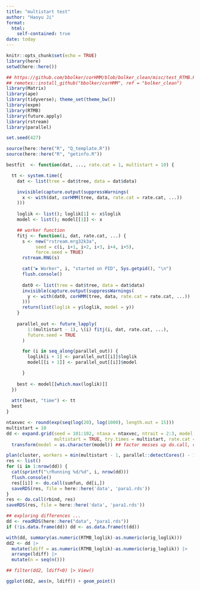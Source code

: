 ```yaml
---
title: "multistart test"
author: "Haoyu Ji"
format: 
  html:
    self-contained: true
date: today
---
```


```r
knitr::opts_chunk$set(echo = TRUE)
library(here)
setwd(here::here())
```

```r
## https://github.com/bbolker/corHMM/blob/bolker_clean/misc/test_RTMB.R
## remotes::install_github("bbolker/corHMM", ref = "bolker_clean")
library(Matrix)
library(ape)
library(tidyverse); theme_set(theme_bw())
library(expm)
library(RTMB)
library(future.apply)
library(rstream)
library(parallel)
```

```r
set.seed(427)
```

```r
source(here::here("R", "Q_template.R"))
source(here::here("R", "getinfo.R"))
```

```r
bestfit  <- function(dat, ..., rate.cat = 1, multistart = 10) {

  tt <- system.time({
    dat <- list(tree = dat$tree, data = dat$data)

    invisible(capture.output(suppressWarnings(
      x <- with(dat, corHMM(tree, data, rate.cat = rate.cat, ...))
    )))
    
    loglik <- list(); loglik[1] <- x$loglik
    model <- list(); model[[1]] <- x

    ## worker function
    fitj <- function(i, dat, rate.cat, ...) {
      s <- new("rstream.mrg32k3a",
           seed = c(i, i+1, i+2, i+3, i+4, i+5),
           force.seed = TRUE)
      rstream.RNG(s)

      cat("▶ Worker", i, "started on PID", Sys.getpid(), "\n")
      flush.console()
      
      dat0 <- list(tree = dat$tree, data = dat$data)
      invisible(capture.output(suppressWarnings(
        y <- with(dat0, corHMM(tree, data, rate.cat = rate.cat, ...))
      )))
      return(list(loglik = y$loglik, model = y))
    }
    
    parallel_out <- future_lapply(
        1:(multistart - 1), \(i) fitj(i, dat, rate.cat, ...),
        future.seed = TRUE
      )

      for (i in seq_along(parallel_out)) {
        loglik[i + 1] <- parallel_out[[i]]$loglik
        model[[i + 1]] <- parallel_out[[i]]$model

      }
    
    best <- model[[which.max(loglik)]]
  })
    
  attr(best, "time") <- tt
  best
}
```

```r
ntaxvec <- round(exp(seq(log(20), log(1000), length.out = 15)))
multistart = 10
dd <- expand.grid(seed = 101:102, ntaxa = ntaxvec, ntrait = 2:3, model = c("ARD", "SYM"), 
                  multistart = TRUE, try.times = multistart, rate.cat = 1) |>
  transform(model = as.character(model)) ## factor messes up do.call, converts to numeric

plan(cluster, workers = min(multistart - 1, parallel::detectCores() - 1))
res <- list()
for (i in 1:nrow(dd)) {
  cat(sprintf("\rRunning %d/%d", i, nrow(dd)))
  flush.console()
  res[[i]] <- do.call(sumfun, dd[i,])
  saveRDS(res, file = here::here('data', 'para1.rds'))
}
res <- do.call(rbind, res)
saveRDS(res, file = here::here('data', 'para1.rds'))
```

```r
## exploring differences ...
dd <- readRDS(here::here("data", "para1.rds"))
if (!is.data.frame(dd)) dd <- as.data.frame(t(dd))

with(dd, summary(as.numeric(RTMB_loglik)-as.numeric(orig_loglik)))
dd2 <- dd |>
  mutate(ldiff = as.numeric(RTMB_loglik)-as.numeric(orig_loglik)) |>
  arrange(ldiff) |>
  mutate(n = seq(n()))

## filter(dd2, ldiff<0) |> View()

ggplot(dd2, aes(n, ldiff)) + geom_point()
```